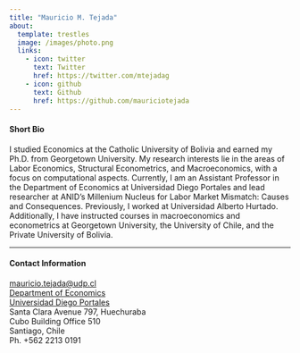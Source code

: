 ```yaml
---
title: "Mauricio M. Tejada"
about:
  template: trestles
  image: /images/photo.png
  links:
    - icon: twitter
      text: Twitter
      href: https://twitter.com/mtejadag
    - icon: github
      text: Github
      href: https://github.com/mauriciotejada
---
```


#### Short Bio

I studied Economics at the Catholic University of Bolivia and earned my Ph.D. from Georgetown University. My research interests lie in the areas of Labor Economics, Structural Econometrics, and Macroeconomics, with a focus on computational aspects. Currently, I am an Assistant Professor in the Department of Economics at Universidad Diego Portales and lead researcher at ANID's Millenium Nucleus for Labor Market Mismatch: Causes and Consequences. Previously, I worked at Universidad Alberto Hurtado. Additionally, I have instructed courses in macroeconomics and econometrics at Georgetown University, the University of Chile, and the Private University of Bolivia.

---

#### Contact Information

[mauricio.tejada@udp.cl](mailto:mauricio.tejada@udl.cl) \
[Department of Economics](https://economia.udp.cl/) \
[Universidad Diego Portales](https://www.udp.cl/) \
Santa Clara Avenue 797, Huechuraba \
Cubo Building Office 510 \
Santiago, Chile \
Ph. +562 2213 0191
